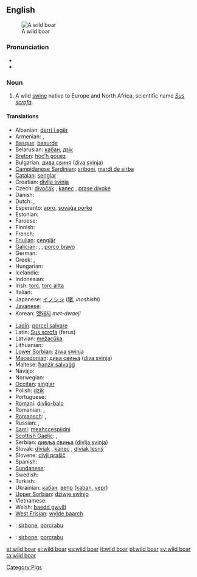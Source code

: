 {{wikipedia}}
==English==
[[Image:Zwijntje.JPG|thumb|A wild boar]]

===Pronunciation===
* {{IPA|/ˈwaɪldˈbɔʊɽ/}}
* {{audio|en-uk-wild boar.ogg|Audio (UK)}}

===Noun===
{{en-noun|sg=[[wild]] [[boar]]}}

# A wild [[swine]] native to Europe and North Africa, scientific name ''[[Sus scrofa]]''.

====Translations====
{{trans-top|''Sus scrofa''}}
* Albanian: [[derri i egër]]
* Armenian: {{t-|hy|վայրի խոզ|tr=vayri xoz}}, {{t-|hy|վարազ|tr=varaz}}
* [[Basque]]: [[basurde]]
* Belarusian: [[кабан]], [[дзік]]
* [[Breton]]: [[hoc’h gouez]]
* Bulgarian: [[дива свиня]] ([[diva svinja]])
* [[Campidanese Sardinian]]: [[sriboni]], [[mardi de sirba]]
* [[Catalan]]: [[senglar]]
* Croatian: [[divlja svinja]]
* Czech: [[divočák]] {{m}}, [[kanec]] {{m}}, [[prase divoké]]
* Danish: {{t-|da|vildsvin}}
* Dutch: {{t+|nl|everzwijn|n}}, {{t+|nl|wild zwijn|n}}
* Esperanto: [[apro]], [[sovaĝa porko]]
* Estonian: {{t-|et|metssiga}}
* Faroese: {{t|fo|villsvín}}
* Finnish: {{t-|fi|villisika}}
* French: {{t+|fr|sanglier|m}}
* [[Friulian]]: [[cenglâr]]
* [[Galician]]: {{t+|gl|xabaril|m|xs=Galician}}, {{t-|gl|xabarín|m|xs=Galician}}, [[porco bravo]] {{m}}
* German: {{t+|de|Wildschwein|n}}
* Greek: {{t+|el|αγριογούρουνο|n|tr=agriogοúrοuno}}, {{t+|el|αγριόχοιρος|m|tr=agrióchoiros}}
* Hungarian: {{t+|hu|vaddisznó}}
* Icelandic: {{t-|is|villisvín}}
* Indonesian: {{t-|id|babi hutan|xs=Indonesian}}
* Irish: [[torc]], [[torc allta]]
* Italian: {{t+|it|cinghiale|m}}
* Japanese: [[イノシシ]] ([[猪]], ''inoshishi'')
* [[Javanese]]: {{t-|jv|celeng|xs=Javanese}}
* Korean: [[멧돼지]] ''met-dwaeji''
{{trans-mid}}
* [[Ladin]]: [[porcel salvare]]
* Latin: [[Sus scrofa]] (ferus)
* Latvian: [[mežacūka]]
* Lithuanian: {{t+|lt|šernas|xs=Lithuanian}}
* [[Lower Sorbian]]: [[źiwa swinja]]
* [[Macedonian]]: [[дива свиња]] ([[diva svinja]])
* Maltese: [[ħanżir salvaġġ]]
* Navajo: {{tø|nv|bisóodi ałchiní}}
* Norwegian: {{t+|no|villsvin}}
* [[Occitan]]: [[singlar]]
* Polish: [[dzik]] '' ''
* Portuguese: {{t+|pt|javali}}
* [[Romani]]: [[divlio-balo]] {{m}}
* Romanian: {{t-|ro|mistreţ}}, {{t-|ro|vier}}
* [[Romansch]]: {{t|rm|ver|m}}, {{t|rm|portg selvadi|m}}
* Russian: {{t+|ru|кабан|m|tr=kabán}}, {{t+|ru|вепрь|m|tr=vépr'}}
* [[Sami]]: [[meahccespiidni]]
* [[Scottish Gaelic]]: {{t-|gd|torc allaidh|m|xs=Scottish Gaelic}}, {{t-|gd|torc fiadhaich|m|xs=Scottish Gaelic}}
* Serbian: [[дивљa свиња]] ([[divlja svinja]])
* Slovak: [[diviak]] {{m}}, [[kanec]] {{m}}, [[diviak lesný]]
* Slovene: [[divji prašič]]
* Spanish: {{t+|es|jabalí|m}}
* [[Sundanese]]: {{t+|su|bagong|xs=Sundanese}}
* Swedish: {{t+|sv|vildsvin}}
* Turkish: {{t+|tr|yaban domuzu}}
* Ukrainian: [[кабан]], [[вепр]] ([[kaban]], [[vepr]])
* [[Upper Sorbian]]: [[dźiwje swinjo]]
* Vietnamese: {{t+|vi|lợn rừng|xs=Vietnamese}}
* Welsh: [[baedd gwyllt]]
* [[West Frisian]]: [[wylde baarch]]
{{trans-bottom}}

{{checktrans-top}}
* {{ttbc|Gallurese Sardinian}}: [[sirbone]], [[porcrabu]] {{m}}
{{checktrans-mid}}
* {{ttbc|Sassarese Sardinian}}: [[sirbone]], [[porcrabu]] {{m}}
{{checktrans-bottom}}

{{commons}}

[[Category:Pigs]]

[[et:wild boar]]
[[el:wild boar]]
[[es:wild boar]]
[[it:wild boar]]
[[pl:wild boar]]
[[sv:wild boar]]
[[ta:wild boar]]